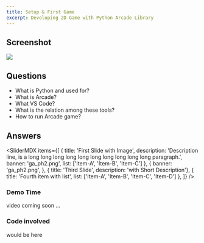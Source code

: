 ```yaml
---
title: Setup & First Game
excerpt: Developing 2D Game with Python Arcade Library
---
```



## Screenshot

<Image src="arcade_course.001.png" colStart="null|2" w="full" overflow="hidden"/>

## Questions

- What is Python and used for?
- What is Arcade?
- What VS Code?
- What is the relation among these tools?
- How to run Arcade game?

## Answers

<SliderMDX items={[
  {
    title: 'First Slide with Image', 
    description: 'Description line, is a long long long long long long long long long long paragraph.',
    banner: 'ga_ph2.png',
    list: ['Item-A', 'Item-B', 'Item-C']
  },
  {
    banner: 'ga_ph2.png',
  },
  { title: 'Third Slide', description: 'with Short Description'},
  { 
    title: 'Fourth item with list', 
    list: ['Item-A', 'Item-B', 'Item-C', 'Item-D']
  },
]} />

### Demo Time

video coming soon ...

### Code involved

would be here